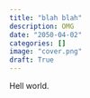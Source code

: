 ```yaml
---
title: "blah blah"
description: OMG
date: "2050-04-02"
categories: []
image: "cover.png"
draft: True
---
```

Hell world.